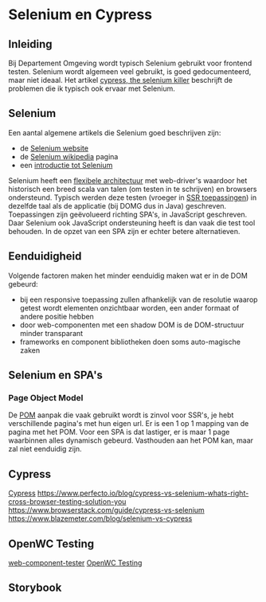 
<Meta title="Applicatief/Testen/Selenium en Cypress"/>

# Selenium en Cypress

## Inleiding

Bij Departement Omgeving wordt typisch Selenium gebruikt voor frontend testen. Selenium wordt algemeen veel gebruikt,
is goed gedocumenteerd, maar niet ideaal. Het artikel
[cypress, the selenium killer](https://blog.logrocket.com/cypress-io-the-selenium-killer/) beschrijft de problemen die
ik typisch ook ervaar met Selenium.


## Selenium

Een aantal algemene artikels die Selenium goed beschrijven zijn:

- de [Selenium website](https://www.selenium.dev)
- de [Selenium wikipedia](https://en.wikipedia.org/wiki/Selenium_(software)) pagina
- een [introductie tot Selenium](https://www.guru99.com/introduction-to-selenium.html)

Selenium heeft een [flexibele architectuur](https://www.interviewbit.com/blog/selenium-architecture) met web-driver's
waardoor het historisch een breed scala van talen (om testen in te schrijven) en browsers ondersteund. Typisch werden
deze testen (vroeger in [SSR toepassingen](/docs/applicatief-testen-test-piramide-ssr-vs-spa--documentatie)) in dezelfde taal als de
applicatie (bij DOMG dus in Java) geschreven. Toepassingen zijn geëvolueerd richting SPA's, in JavaScript geschreven.
Daar Selenium ook JavaScript ondersteuning heeft is dan vaak die test tool behouden. In de opzet van een SPA zijn er
echter betere alternatieven.


## Eenduidigheid

Volgende factoren maken het minder eenduidig maken wat er in de DOM gebeurd:

- bij een responsive toepassing zullen afhankelijk van de resolutie waarop getest wordt elementen onzichtbaar worden,
  een ander formaat of andere positie hebben
- door web-componenten met een shadow DOM is de DOM-structuur minder transparant
- frameworks en component bibliotheken doen soms auto-magische zaken


## Selenium en SPA's

### Page Object Model

De [POM](https://www.selenium.dev/documentation/test_practices/encouraged/page_object_models/) aanpak die vaak
gebruikt wordt is zinvol voor SSR's, je hebt verschillende pagina's met hun eigen url. Er is een 1 op 1 mapping
van de pagina met het POM. Voor een SPA is dat lastiger, er is maar 1 page waarbinnen alles dynamisch gebeurd.
Vasthouden aan het POM kan, maar zal niet eenduidig zijn.


## Cypress

[Cypress](https://www.cypress.io/)
https://www.perfecto.io/blog/cypress-vs-selenium-whats-right-cross-browser-testing-solution-you
https://www.browserstack.com/guide/cypress-vs-selenium
https://www.blazemeter.com/blog/selenium-vs-cypress


## OpenWC Testing

[web-component-tester](https://www.npmjs.com/package/web-component-tester)
[OpenWC Testing](https://open-wc.org/docs/testing/testing-package/)


## Storybook

